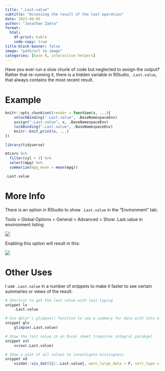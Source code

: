 ```yaml
---
title: ".Last.value"
subtitle: "Accessing the result of the last operation"
date: 2023-06-05
author: "Jonathan Zadra"
format:
  html:
    df-print: kable
    code-copy: true
title-block-banner: false
image: "path/url to image"
categories: [base R, interactive helpers]
---
```


Have you ever run a slow chunk of code but neglected to assign the output? Rather that re-running it, there is a hidden variable in RStudio, `.Last.value`, that always contains the most recent result.

# Example

```r
knitr::opts_chunk$set(render = function(x, ...){
    unlockBinding(".Last.value", .BaseNamespaceEnv)
    assign(".Last.value", x, .BaseNamespaceEnv)
    lockBinding(".Last.value", .BaseNamespaceEnv)
    knitr::knit_print(x, ...)
})

library(tidyverse)

```

```r

mtcars %>% 
  filter(cyl > 3) %>% 
  select(mpg) %>% 
  summarize(mpg_mean = mean(mpg))

.Last.value


```

# More Info

There is an option in RStudio to show `.Last.value` in the "Environment" tab:

Tools \> Global Options \> General \> Advanced \> Show .Last.value in environment listing

![](images/Screenshot%202023-06-05%20at%201.33.07%20PM.png)

Enabling this option will result in this:

![](images/Screenshot%202023-06-05%20at%201.53.00%20PM.png)

# Other Uses

I use `.Last.value` in a number of snippets to make it faster to see certain summaries or views of the result:

```r

# Shortcut to get the last value with less typing
snippet lv
	.Last.value

# Use dplyr's glimpse() function to see a summary for data with lots of columns
snippet glv
	glimpse(.Last.value)

# Show the last value in an Excel sheet (requires integral pacakge)
snippet xvl
	xview(.Last.value)

# Show a plot of all values to investigate missingness
snippet vd
	visdat::vis_dat(${1:.Last.value}, warn_large_data = F, sort_type = F, palette = "qual")

```
